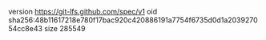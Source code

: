 version https://git-lfs.github.com/spec/v1
oid sha256:48b11617218e780f17bac920c420886191a7754f6735d0d1a203927054cc8e43
size 285549
